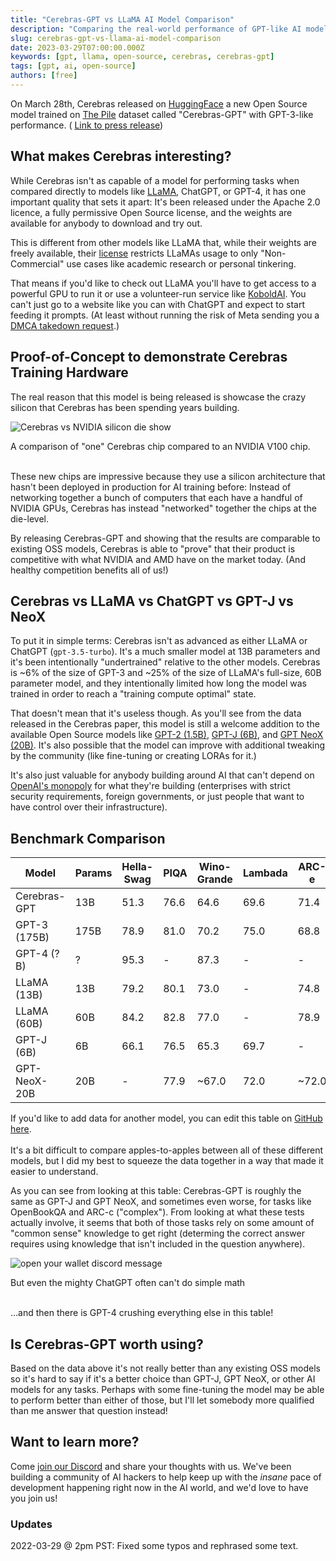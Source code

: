 ```yaml
---
title: "Cerebras-GPT vs LLaMA AI Model Comparison"
description: "Comparing the real-world performance of GPT-like AI models with public weights"
slug: cerebras-gpt-vs-llama-ai-model-comparison
date: 2023-03-29T07:00:00.000Z
keywords: [gpt, llama, open-source, cerebras, cerebras-gpt]
tags: [gpt, ai, open-source]
authors: [free]
---
```


<!--
  ~ Copyright by LunaSec (owned by Refinery Labs, Inc)
  ~
  ~ Licensed under the Creative Commons Attribution-ShareAlike 4.0 International
  ~ (the "License"); you may not use this file except in compliance with the
  ~ License. You may obtain a copy of the License at
  ~
  ~ https://creativecommons.org/licenses/by-sa/4.0/legalcode
  ~
  ~ See the License for the specific language governing permissions and
  ~ limitations under the License.
  ~
-->

On March 28th, Cerebras released on [HuggingFace](https://huggingface.co/cerebras/Cerebras-GPT-13B) a new Open
Source model trained on [The Pile](https://pile.eleuther.ai/) dataset called "Cerebras-GPT" with GPT-3-like
performance. (
[Link to press release](https://www.cerebras.net/blog/cerebras-gpt-a-family-of-open-compute-efficient-large-language-models/))

## What makes Cerebras interesting?

While Cerebras isn't as capable of a model for performing tasks when compared directly to models like [LLaMA](https://en.wikipedia.org/wiki/LLaMA),
ChatGPT, or GPT-4, it has one important quality that sets it apart: It's been released under the Apache 2.0 licence,
a fully
permissive Open Source license, and the weights are available for anybody to download and try out.

This is different from other models like LLaMA that, while their weights are freely available, their [license](https://huggingface.co/decapoda-research/llama-7b-hf/blob/main/LICENSE)
restricts LLaMAs usage to only "Non-Commercial" use cases like academic research or personal tinkering.

That means if you'd like to check out LLaMA you'll have to get access to a powerful GPU to run it or use a
volunteer-run service like [KoboldAI](https://lite.koboldai.net/#). You can't just go to a website like you can with
ChatGPT and expect to start feeding it prompts. (At least without running the risk of Meta sending you a [DMCA takedown
request](https://news.ycombinator.com/item?id=35287733).)

## Proof-of-Concept to demonstrate Cerebras Training Hardware

The real reason that this model is being released is showcase the crazy silicon that Cerebras has been spending years
building.

![Cerebras vs NVIDIA silicon die show](/img/blog/cerebras-wse-nvidia-v100-featured-image.jpg)

<figcaption style={{fontSize:'small', color:'grey'}}>A comparison of "one" Cerebras chip compared to an NVIDIA V100
    chip.
</figcaption>
<br/>

<!--truncate-->

These new chips are impressive because they use a silicon architecture that hasn't been deployed in production for AI
training before: Instead of networking together a bunch of computers that each have a handful of NVIDIA GPUs, Cerebras
has instead "networked" together the chips at the die-level.

By releasing Cerebras-GPT and showing that the results are comparable to existing OSS models, Cerebras is able to
"prove" that their product is competitive with what NVIDIA and AMD have on the market today. (And healthy
competition benefits all of us!)

## Cerebras vs LLaMA vs ChatGPT vs GPT-J vs NeoX

To put it in simple terms: Cerebras isn't as advanced as either LLaMA or ChatGPT (`gpt-3.5-turbo`). It's a
much smaller model at 13B parameters and it's been intentionally "undertrained" relative to the other models.
Cerebras is ~6% of the size of GPT-3 and ~25% of the size of LLaMA's full-size, 60B parameter model, and they
intentionally limited how long the model was trained in order to reach a "training compute optimal" state.

That doesn't mean that it's useless though. As you'll see from the data released in the Cerebras paper, this model
is still a welcome addition to the available Open Source models like [GPT-2 (1.5B)](https://huggingface.co/gpt2),
[GPT-J (6B)](https://huggingface.co/EleutherAI/gpt-j-6B), and
[GPT NeoX (20B)](https://huggingface.co/EleutherAI/gpt-neox-20b).
It's also possible that the model can improve with additional tweaking by the community (like fine-tuning or
creating LORAs for it.)

It's also just valuable for anybody building around AI that can't depend on
[OpenAI's monopoly](https://www.lunasec.io/docs/blog/openai-not-so-open/) for what they're building (enterprises with
strict security requirements, foreign governments, or just people that want to have control over their infrastructure).

## Benchmark Comparison

| Model        | Params | Hella-Swag | PIQA  | Wino-Grande | Lambada | ARC-e | ARC-c | OpenBookQA | BoolQ | SIQA |
|--------------|--------|------------|-------|-------------|---------|-------|-------|------------|-------|------|
| Cerebras-GPT | 13B    | 51.3       | 76.6  | 64.6        | 69.6    | 71.4  | 36.7  | 28.6       | -     | -    |
| GPT-3 (175B) | 175B   | 78.9       | 81.0  | 70.2        | 75.0    | 68.8  | 51.4  | 57.6       | 60.5  | 81.0 |
| GPT-4 (?B)   | ?      | 95.3       | -     | 87.3        | -       | -     | 96.3     | -          | -     | -    |
| LLaMA (13B)  | 13B    | 79.2       | 80.1  | 73.0        | -       | 74.8  | 52.7  | 56.4       | 78.1  | 50.4 |
| LLaMA (60B)  | 60B    | 84.2       | 82.8  | 77.0        | -       | 78.9  | 56.0  | 60.2       | 76.5  | 52.3 |
| GPT-J (6B)   | 6B     | 66.1       | 76.5  | 65.3        | 69.7    | -     | -     | -          | -     | -    |
| GPT-NeoX-20B | 20B    | -          | 77.9  | ~67.0       | 72.0    | ~72.0 | ~39.0 | ~31.0      | -     | -    |
<figcaption style={{fontSize:'small', color:'grey'}}>If you'd like to add data for another model, you can edit
    this table on
    <a href="https://github.com/lunasec-io/lunasec/tree/master/docs/blog" target="_blank">GitHub here</a>.
</figcaption>
<br/>
It's a bit difficult to compare apples-to-apples between all of these different models, but I did my best to squeeze
the data together in a way that made it easier to understand.

As you can see from looking at this table: Cerebras-GPT is roughly the same as GPT-J and GPT NeoX, and sometimes even
worse, for tasks like OpenBookQA and ARC-c ("complex"). From looking at what these tests actually involve, it seems
that both of those tasks rely on some amount of "common sense" knowledge to get right (determing the correct answer
requires using knowledge that isn't included in the question anywhere).

![open your wallet discord message](/img/blog/chat-gpt-bad-math.png)
<figcaption style={{fontSize:'small', color:'grey'}}>But even the mighty ChatGPT often can't do simple math</figcaption>

<br/>

...and then there is GPT-4 crushing everything else in this table!

## Is Cerebras-GPT worth using?

Based on the data above it's not really better than any existing OSS models so it's hard to say if it's a
better choice than GPT-J, GPT NeoX, or other AI models for any tasks. Perhaps with some fine-tuning the model may be able to perform
better than either of those, but I'll let somebody more qualified than me answer that question instead!

## Want to learn more?

Come [join our Discord](https://discord.gg/2EbHdAR5w7) and share your thoughts with us. We've been building a community
of AI hackers to help keep up with the *insane* pace of development happening right now in the AI world, and we'd
love to have you join us!

### Updates

2022-03-29 @ 2pm PST: Fixed some typos and rephrased some text.